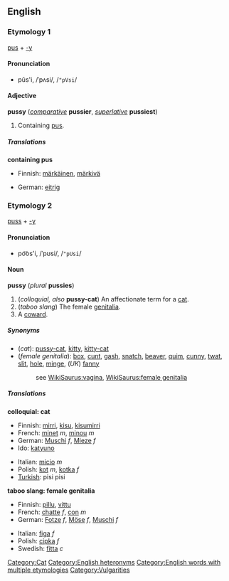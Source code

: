 ==English==
===Etymology 1===
[[pus]] + [[-y]]

====Pronunciation====
*pŭs'i, /ˈpʌsi/, /<tt>"pVsi</tt>/

====Adjective====
'''pussy''' (''[[comparative]]'' '''pussier''', ''[[superlative]]'' '''pussiest''')

#Containing [[pus]].

=====Translations=====
'''containing pus'''
{{top}}
*Finnish: [[märkäinen]], [[märkivä]]
{{mid}}
* German: [[eitrig]]
{{bottom}}

===Etymology 2===
[[puss]] + [[-y]]

====Pronunciation====
*po͝os'i, /ˈpʊsi/, /<tt>"pUsi</tt>/

====Noun====
'''pussy''' (''plural'' '''pussies''')

#(''colloquial, also'' '''pussy-cat''') An affectionate term for a [[cat]].
#(''taboo slang'') The female [[genitalia]].
#A [[coward]].

=====Synonyms=====
*(''cat''): [[pussy-cat]], [[kitty]], [[kitty-cat]]
*(''female genitalia''): [[box]], [[cunt]], [[gash]], [[snatch]], [[beaver]], [[quim]], [[cunny]], [[twat]], [[slit]], [[hole]], [[minge]], (''UK'') [[fanny]]
*:see [[WikiSaurus:vagina]], [[WikiSaurus:female genitalia]]

=====Translations=====
'''colloquial: cat'''
<!--Note: add colloquial or slang words for "cat" here, if possible-->
{{top}}
*Finnish: [[mirri]], [[kisu]], [[kisumirri]]
*French: [[minet]] ''m'', [[minou]] ''m''
* German: [[Muschi]] ''f'', [[Mieze]] ''f''
*Ido: [[kato|katyuno]]
{{mid}}
*Italian: [[micio]] ''m''
*Polish: [[kot]] ''m'', [[kotka]] ''f''
*[[Turkish]]: pisi pisi
{{bottom}}

'''taboo slang: female genitalia'''
<!--Note: add taboo slang terms for "female genitalia" here, if possible-->
{{top}}
*Finnish: [[pillu]], [[vittu]]
*French: [[chatte]] ''f'', [[con#French|con]] ''m''
* German: [[Fotze]] ''f'', [[Möse]] ''f'', [[Muschi]] ''f''
{{mid}}
*Italian: [[figa]] ''f''
*Polish: [[cipka]] ''f''
*Swedish: [[fitta]] ''c''
{{bottom}}

[[Category:Cat]]
[[Category:English heteronyms]]
[[Category:English words with multiple etymologies]]
[[Category:Vulgarities]]